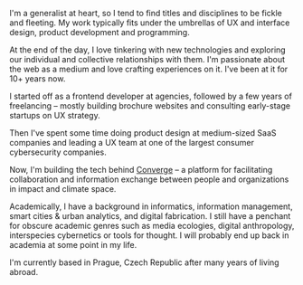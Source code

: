I'm a generalist at heart, so I tend to find titles and disciplines to be fickle and fleeting. My work typically fits under the umbrellas of UX and interface design, product development and programming.

At the end of the day, I love tinkering with new technologies and exploring our individual and collective relationships with them. I'm passionate about the web as a medium and love crafting experiences on it. I've been at it for 10+ years now.

I started off as a frontend developer at agencies, followed by a few years of freelancing – mostly building brochure websites and consulting early-stage startups on UX strategy.

Then I've spent some time doing product design at medium-sized SaaS companies and leading a UX team at one of the largest consumer cybersecurity companies. 

Now, I'm building the tech behind [Converge](https://www.theconvergence.co/request-access) – a platform for facilitating collaboration and information exchange between people and organizations in impact and climate space.

Academically, I have a background in informatics, information management, smart cities & urban analytics, and digital fabrication. I still have a penchant for obscure academic genres such as media ecologies, digital anthropology, interspecies cybernetics or tools for thought. I will probably end up back in academia at some point in my life.

I'm currently based in Prague, Czech Republic after many years of living abroad.